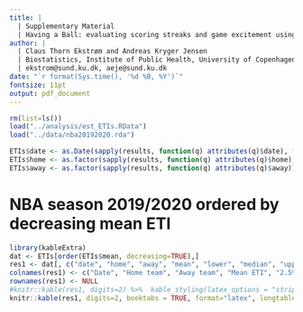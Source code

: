 ```yaml
---
title: |
  | Supplementary Material
  | Having a Ball: evaluating scoring streaks and game excitement using in-match trend estimation
author: | 
  | Claus Thorn Ekstrøm and Andreas Kryger Jensen
  | Biostatistics, Institute of Public Health, University of Copenhagen
  | ekstrom@sund.ku.dk, aeje@sund.ku.dk
date: "`r format(Sys.time(), '%d %B, %Y')`"
fontsize: 11pt  
output: pdf_document
---
```


```r
rm(list=ls())
load("../analysis/est_ETIs.RData")
load("../data/nba20192020.rda")

ETIs$date <- as.Date(sapply(results, function(q) attributes(q)$date), format="%B %e, %Y")
ETIs$home <- as.factor(sapply(results, function(q) attributes(q)$home))
ETIs$away <- as.factor(sapply(results, function(q) attributes(q)$away))
```

# NBA season 2019/2020 ordered by decreasing mean ETI
```r
library(kableExtra)
dat <- ETIs[order(ETIs$mean, decreasing=TRUE),]
res1 <- dat[, c("date", "home", "away", "mean", "lower", "median", "upper")]
colnames(res1) <- c("Date", "Home team", "Away team", "Mean ETI", "2.5% ETI", "50% ETI", "97.5% ETI")
rownames(res1) <- NULL
#knitr::kable(res1, digits=2) %>%  kable_styling(latex_options = "striped")  %>%  kable_styling(font_size = 8)
knitr::kable(res1, digits=2, booktabs = TRUE, format="latex", longtable=TRUE, linesep = c("", "", "", "")) %>% kable_styling(latex_options = c("hold_position", "repeat_header")) %>%  kable_styling(font_size = 8)
```

